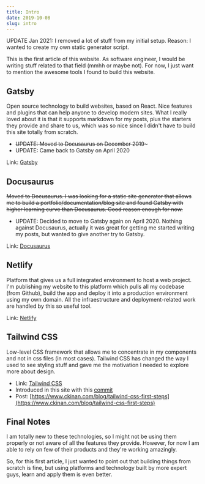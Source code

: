 ```yaml
---
title: Intro
date: 2019-10-08
slug: intro
---
```


UPDATE Jan 2021: I removed a lot of stuff from my initial setup. Reason: I wanted to create my own static generator script.

This is the first article of this website. As software engineer, I would be writing stuff related to that field (mmhh or maybe not). For now, I just want to mention the awesome tools I found to build this website.

## Gatsby

Open source technology to build websites, based on React. Nice features and plugins that can help anyone to develop modern sites. What I really loved about it is that it supports markdown for my posts, plus the starters they provide and share to us, which was so nice since I didn't have to build this site totally from scratch.

- ~~UPDATE: Moved to Docusaurus on December 2019~~~
- UPDATE: Came back to Gatsby on April 2020

Link: [Gatsby](https://www.gatsbyjs.org/)

## Docusaurus

~~Moved to Docusaurus. I was looking for a static site generator that allows me to build a portfolio/documentation/blog site and found Gatsby with higher learning curve than Docusaurus. Good reason enough for now.~~

- UPDATE: Decided to move to Gatsby again on April 2020. Nothing against Docusaurus, actually it was great for getting me started writing my posts, but wanted to give another try to Gatsby.

Link: [Docusaurus](https://docusaurus.io/)

## Netlify

Platform that gives us a full integrated environment to host a web project. I'm publishing my website to this platform which pulls all my codebase (from Github), build the app and deploy it into a production environment using my own domain. All the infraestructure and deployment-related work are handled by this so useful tool.

Link: [Netlify](https://www.netlify.com/)

## Tailwind CSS

Low-level CSS framework that allows me to concentrate in my components and not in css files (in most cases). Tailwind CSS has changed the way I used to see styling stuff and gave me the motivation I needed to explore more about design.

- Link: [Tailwind CSS](https://tailwindcss.com/)
- Introduced in this site with this [commit](https://github.com/ckinan/ckinan.com/commit/8e155916f4908b015f93b64a940b30985e74f45c)
- Post: [https://www.ckinan.com/blog/tailwind-css-first-steps](https://www.ckinan.com/blog/tailwind-css-first-steps)


## Final Notes

I am totally new to these technologies, so I might not be using them properly or not aware of all the features they provide. However, for now I am able to rely on few of their products and they're working amazingly.

So, for this first article, I just wanted to point out that building things from scratch is fine, but using platforms and technology built by more expert guys, learn and apply them is even better.
